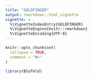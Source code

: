 ```yaml
---
title: "GOLDFINGER"
output: rmarkdown::html_vignette
vignette: >
  %\VignetteIndexEntry{GOLDFINGER}
  %\VignetteEngine{knitr::rmarkdown}
  %\VignetteEncoding{UTF-8}
---
```


```r
knitr::opts_chunk$set(
  collapse = TRUE,
  comment = "#>"
)
```

```r
library(Blofeld)
```
